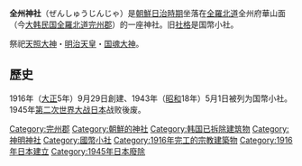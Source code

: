 {{Unreferenced |time=2011-08-24T03:11:04+00:00 }}
{{日本神社
| name = 全州神社
| img = Image:Zenshu Shrine.JPG 
| img_capt = 
| image_width = 250px
| nihongo =全州神社
| hiragana =ぜんしゅうじんじゃ
| romaji = 
| location = 朝鮮全羅北道全州府華山面
| god = 天照大神<br/>明治天皇<br/>国魂大神
| type = 国幣小社
| struct = 
| open_year = 大正5年（1916年）
| cere_date = 
}}
'''全州神社'''（ぜんしゅうじんじゃ）是[[朝鮮日治時期|朝鮮日治時期]]坐落在[[全羅北道_(日本統治時代)|全羅北道]]全州府華山面（今[[大韩民国|大韩民国]][[全羅北道|全羅北道]][[完州郡|完州郡]]）的一座神社。旧[[社格|社格]]是国幣小社。

祭祀[[天照大神|天照大神]]・[[明治天皇|明治天皇]]・[[国魂|国魂大神]]。

==  歷史 ==
1916年（[[大正|大正]]5年）9月29日創建、1943年（[[昭和|昭和]]18年）5月1日被列为国幣小社。1945年[[第二次世界大战|第二次世界大战]][[日本|日本]]战败後废。

{{日本建築小作品}}

{{近代社格制度}}

[[Category:完州郡|Category:完州郡]]
[[Category:朝鮮的神社|Category:朝鮮的神社]]
[[Category:韩国已拆除建筑物|Category:韩国已拆除建筑物]]
[[Category:神明神社|Category:神明神社]]
[[Category:國幣小社|Category:國幣小社]]
[[Category:1916年完工的宗教建築物|Category:1916年完工的宗教建築物]]
[[Category:1916年日本建立|Category:1916年日本建立]]
[[Category:1945年日本廢除|Category:1945年日本廢除]]